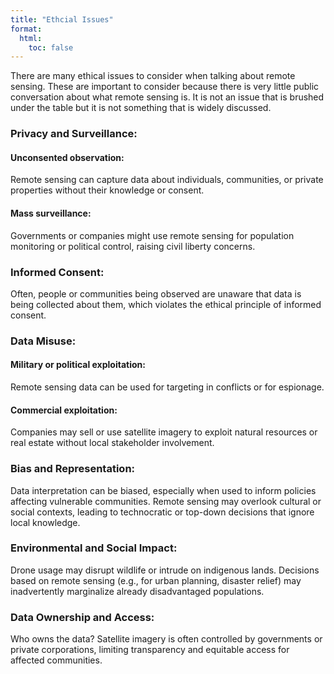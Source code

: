```yaml
---
title: "Ethcial Issues"
format:
  html:
    toc: false
---
```


There are many ethical issues to consider when talking about remote sensing. These are important to consider because there is very little public conversation about what remote sensing is. It is not an issue that is brushed under the table but it is not something that is widely discussed.

### Privacy and Surveillance:

#### Unconsented observation: 
Remote sensing can capture data about individuals, communities, or private properties without their knowledge or consent.

#### Mass surveillance: 
  Governments or companies might use remote sensing for population monitoring or political control, raising civil liberty concerns.

### Informed Consent:
Often, people or communities being observed are unaware that data is being collected about them, which violates the ethical principle of informed consent.

### Data Misuse:

#### Military or political exploitation: 
Remote sensing data can be used for targeting in conflicts or for espionage.

#### Commercial exploitation: 
Companies may sell or use satellite imagery to exploit natural resources or real estate without local stakeholder involvement.

### Bias and Representation:

Data interpretation can be biased, especially when used to inform policies affecting vulnerable communities. Remote sensing may overlook cultural or social contexts, leading to technocratic or top-down decisions that ignore local knowledge.

### Environmental and Social Impact:
Drone usage may disrupt wildlife or intrude on indigenous lands. Decisions based on remote sensing (e.g., for urban planning, disaster relief) may inadvertently marginalize already disadvantaged populations.

### Data Ownership and Access:

Who owns the data? Satellite imagery is often controlled by governments or private corporations, limiting transparency and equitable access for affected communities.
